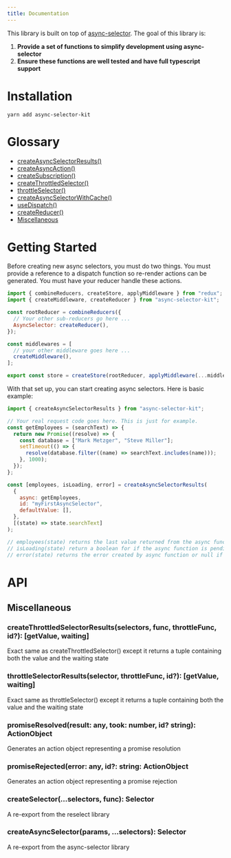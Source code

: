 ```yaml
---
title: Documentation
---
```


This library is built on top of [async-selector](https://github.com/humflelump/async-selector). The goal of this library is:

1. **Provide a set of functions to simplify development using async-selector**
2. **Ensure these functions are well tested and have full typescript support**

# Installation

```
yarn add async-selector-kit
```

# Glossary

- [createAsyncSelectorResults()](https://github.com/humflelump/async-selector-kit/wiki#createasyncselectorresultsparams-selectors-value-waiting-error-forceupdate)
- [createAsyncAction()](https://github.com/humflelump/async-selector-kit/wiki#createasyncaction-selectors-func-throttler-id-action-loadingselector-errorselector)
- [createSubscription()](https://github.com/humflelump/async-selector-kit/wiki#createsubscriptionid-onsubscribe-onunsubscribe-oninputschanged-onselectorcalled-selector-setter)
- [createThrottledSelector()](https://github.com/humflelump/async-selector-kit/wiki#createthrottledselectorselectors-func-throttler-id-selector)
- [throttleSelector()](https://github.com/humflelump/async-selector-kit/wiki#throttleselectorselector-throttler-id-selector)
- [createAsyncSelectorWithCache()](https://github.com/humflelump/async-selector-kit/wiki#createasyncselectorwithcacheparams-selectors-value-waiting-error-forceupdate)
- [useDispatch()](https://github.com/humflelump/async-selector-kit/wiki#usedispatchdispatcher-function-id-string-void)
- [createReducer()](https://github.com/humflelump/async-selector-kit/wiki#createreducer-state---action--state)
- [Miscellaneous](https://github.com/humflelump/async-selector-kit/wiki#miscellaneous)

# Getting Started

Before creating new async selectors, you must do two things. You must provide a reference to a dispatch function so re-render actions can be generated. You must have your reducer handle these actions.

```js
import { combineReducers, createStore, applyMiddleware } from "redux";
import { createMiddleware, createReducer } from "async-selector-kit";

const rootReducer = combineReducers({
  // Your other sub-reducers go here ...
  AsyncSelector: createReducer(),
});

const middlewares = [
  // your other middleware goes here ...
  createMiddleware(),
];

export const store = createStore(rootReducer, applyMiddleware(...middlewares));
```

With that set up, you can start creating async selectors. Here is basic example:

```js
import { createAsyncSelectorResults } from "async-selector-kit";

// Your real request code goes here. This is just for example.
const getEmployees = (searchText) => {
  return new Promise((resolve) => {
    const database = ["Mark Metzger", "Steve Miller"];
    setTimeout(() => {
      resolve(database.filter((name) => searchText.includes(name)));
    }, 1000);
  });
};

const [employees, isLoading, error] = createAsyncSelectorResults(
  {
    async: getEmployees,
    id: "myFirstAsyncSelector",
    defaultValue: [],
  },
  [(state) => state.searchText]
);

// employees(state) returns the last value returned from the async function or the defaultValue if it has not yet successfully returned a value
// isLoading(state) return a boolean for if the async function is pending
// error(state) returns the error created by async function or null if there was no error
```

# API

## Miscellaneous

### createThrottledSelectorResults(selectors, func, throttleFunc, id?): [getValue, waiting]

Exact same as createThrottledSelector() except it returns a tuple containing both the value and the waiting state

### throttleSelectorResults(selector, throttleFunc, id?): [getValue, waiting]

Exact same as throttleSelector() except it returns a tuple containing both the value and the waiting state

### promiseResolved(result: any, took: number, id? string): ActionObject

Generates an action object representing a promise resolution

### promiseRejected(error: any, id?: string: ActionObject

Generates an action object representing a promise rejection

### createSelector(...selectors, func): Selector

A re-export from the reselect library

### createAsyncSelector(params, ...selectors): Selector

A re-export from the async-selector library
